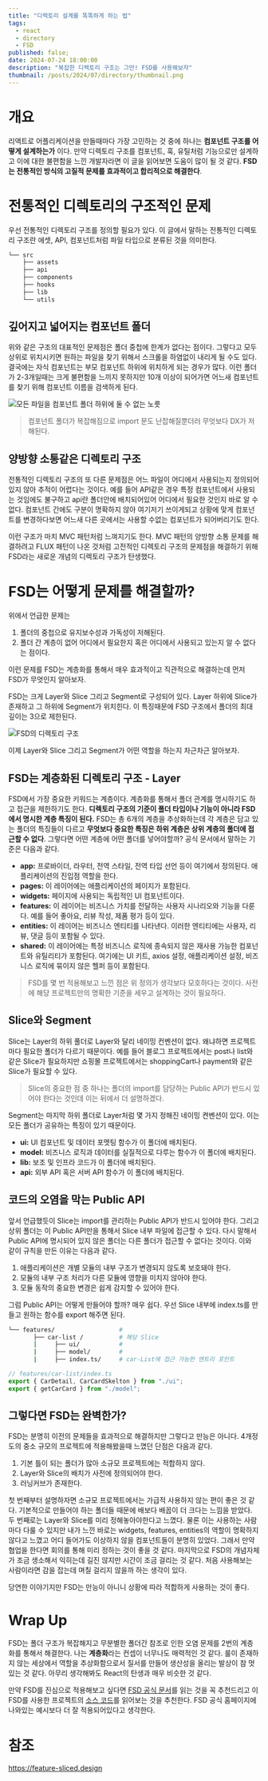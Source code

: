 ```yaml
---
title: "디렉토리 설계를 똑똑하게 하는 법"
tags:
  - react
  - directory
  - FSD
published: false;
date: 2024-07-24 18:00:00
description: "복잡한 디렉토리 구조는 그만! FSD를 사용해보자"
thumbnail: /posts/2024/07/directory/thumbnail.png
---
```


# 개요
리액트로 어플리케이션을 만들때마다 가장 고민하는 것 중에 하나는 **컴포넌트 구조를 어떻게 설계하는가** 이다. 만약 디렉토리 구조를 컴포넌트, 훅, 유틸처럼 기능으로만 설계하고 이에 대한 불편함을 느낀 개발자라면 이 글을 읽어보면 도움이 많이 될 것 같다. **FSD는 전통적인 방식의 고질적 문제를 효과적이고 합리적으로 해결한다**.

# 전통적인 디렉토리의 구조적인 문제
우선 전통적인 디렉토리 구조를 정의할 필요가 있다. 이 글에서 말하는 전통적인 디렉토리 구조란 에셋, API, 컴포넌트처럼 파일 타입으로 분류된 것을 의미한다.

```bash
└── src
    ├── assets
    ├── api
    ├── components
    ├── hooks
    ├── lib
    └── utils
```

## 깊어지고 넓어지는 컴포넌트 폴더
위와 같은 구조의 대표적인 문제점은 폴더 중첩에 한계가 없다는 점이다. 그렇다고 모두 상위로 위치시키면 원하는 파일을 찾기 위해서 스크롤을 하염없이 내리게 될 수도 있다. 결국에는 자식 컴포넌트는 부모 컴포넌트 하위에 위치하게 되는 경우가 많다. 이런 폴더가 2-3개일때는 크게 불편함을 느끼지 못하지만 10개 이상이 되어가면 어느새 컴포넌트를 찾기 위해 컴포넌트 이름을 검색하게 된다.

![모든 파일을 컴포넌트 폴더 하위에 둘 수 없는 노릇](/posts/2024/07/directory/image_1.webp)


> 컴포넌트 폴더가 복잡해짐으로 import 문도 난잡해질뿐더러 무엇보다 DX가 저해된다.

## 양방향 소통같은 디렉토리 구조
전통적인 디렉토리 구조의 또 다른 문제점은 어느 파일이 어디에서 사용되는지 정의되어있지 않아 추적이 어렵다는 것이다. 예를 들어 API같은 경우 특정 컴포넌트에서 사용되는 것임에도 불구하고 api란 폴더안에 배치되어있어 어디에서 필요한 것인지 바로 알 수 없다. 컴포넌트 간에도 구분이 명확하지 않아 여기저기 쓰이게되고 상황에 맞게 컴포넌트를 변경하다보면 어느새 다른 곳에서는 사용할 수없는 컴포넌트가 되어버리기도 한다.

이런 구조가 마치 MVC 패턴처럼 느껴지기도 한다. MVC 패턴의 양방향 소통 문제를 해결하려고 FLUX 패턴이 나온 것처럼 고전적인 디렉토리 구조의 문제점을 해결하기 위해 FSD라는 새로운 개념의 디렉토리 구조가 탄생했다.

# FSD는 어떻게 문제를 해결할까?
위에서 언급한 문제는
1. 폴더의 중첩으로 유지보수성과 가독성이 저해된다.
2. 폴더 간 계층이 없어 어디에서 필요한지 혹은 어디에서 사용되고 있는지 알 수 없다는 점이다.

이런 문제를 FSD는 계층화를 통해서 매우 효과적이고 직관적으로 해결하는데 먼저 FSD가 무엇인지 알아보자.

FSD는 크게 Layer와 Slice 그리고 Segment로 구성되어 있다. Layer 하위에 Slice가 존재하고 그 하위에 Segment가 위치힌다. 이 특징때문에 FSD 구조에서 폴더의 최대 깊이는 3으로 제한된다.

![FSD의 디렉토리 구조](/posts/2024/07/directory/image_2.png)

이제 Layer와 Slice 그리고 Segment가 어떤 역할을 하는지 차근차근 알아보자.

## FSD는 계층화된 디렉토리 구조 - Layer
FSD에서 가장 중요한 키워드는 계층이다. 계층화를 통해서 폴더 관계를 명시하기도 하고 접근을 제한하기도 한다. **디렉토리 구조의 기준이 폴더 타입이나 기능이 아니라 FSD에서 명시한 계층 특징이 된다.** FSD는 총 6개의 계층을 추상화하는데 각 계층은 담고 있는 폴더의 특징들이 다르고 **무엇보다 중요한 특징은 하위 계층은 상위 계층의 폴더에 접근할 수 없다**. 그렇다면 어떤 계층에 어떤 폴더를 넣어야할까? 공식 문서에서 말하는 기준은 다음과 같다.

- **app:** 프로바이더, 라우터, 전역 스타일, 전역 타입 선언 등이 여기에서 정의된다. 애플리케이션의 진입점 역할을 한다.
- **pages:** 이 레이어에는 애플리케이션의 페이지가 포함된다.
- **widgets:** 페이지에 사용되는 독립적인 UI 컴포넌트이다.
- **features:** 이 레이어는 비즈니스 가치를 전달하는 사용자 시나리오와 기능을 다룬다. 예를 들어 좋아요, 리뷰 작성, 제품 평가 등이 있다.
- **entities:** 이 레이어는 비즈니스 엔티티를 나타낸다. 이러한 엔티티에는 사용자, 리뷰, 댓글 등이 포함될 수 있다.
- **shared:** 이 레이어에는 특정 비즈니스 로직에 종속되지 않은 재사용 가능한 컴포넌트와 유틸리티가 포함된다. 여기에는 UI 키트, axios 설정, 애플리케이션 설정, 비즈니스 로직에 묶이지 않은 헬퍼 등이 포함된다.

> FSD를 몇 번 적용해보고 느낀 점은 위 정의가 생각보다 모호하다는 것이다. 사전에 해당 프로젝트만의 명확한 기준을 세우고 설계하는 것이 필요하다.

## Slice와 Segment
Slice는 Layer의 하위 풀더로 Layer와 달리 네이밍 컨벤션이 없다. 왜냐하면 프로젝트마다 필요한 폴더가 다르기 때문이다. 예를 들어 블로그 프로젝트에서는 post나 list와 같은 Slice가 필요하지만 쇼핑몰 프로젝트에서는 shoppingCart나 payment와 같은 Slice가 필요할 수 있다.

> Slice의 중요한 점 중 하나는 폴더의 import를 담당하는 Public API가 반드시 있어야 한다는 것인데 이는 뒤에서 더 설명하겠다.

Segment는 마지막 하위 폴더로 Layer처럼 몇 가지 정해진 네이밍 켠벤션이 있다. 이는 모든 폴더가 공유하는 특징이 있기 때문이다.

- **ui:** UI 컴포넌트 및 데이터 포멧팅 함수가 이 폴더에 배치된다.
- **model:** 비즈니스 로직과 데이터를 실질적으로 다루는 함수가 이 폴더에 배치된다.
- **lib:** 보조 및 인프라 코드가 이 폴더에 배치된다.
- **api:** 외부 API 혹은 서버 API 함수가 이 폴더에 배치된다.

## 코드의 오염을 막는 Public API
앞서 언급했듯이 Slice는 import를 관리하는 Public API가 반드시 있어야 한다. 그리고 상위 폴더는 이 Public API만을 통해서 Slice 내부 파일에 접근할 수 있다. 다시 말해서 Public API에 명시되어 있지 않은 폴더는 다른 폴더가 접근할 수 없다는 것이다. 이와 같이 규칙을 만든 이유는 다음과 같다.

1. 애플리케이션은 개별 모듈의 내부 구조가 변경되지 않도록 보호돼야 한다.
2. 모듈의 내부 구조 처리가 다른 모듈에 영향을 미치지 않아야 한다.
3. 모듈 동작의 중요한 변경은 쉽게 감지할 수 있어야 한다.

그럼 Public API는 어떻게 만들어야 할까? 매우 쉽다.
우선 Slice 내부에 index.ts를 만들고 원하는 함수를 export 해주면 된다.

```bash
└── features/                  #
       ├── car-list /          # 해당 Slice
       |     ├── ui/           #
       |     ├── model/        #
       |     ├── index.ts/     # car-List에 접근 가능한 엔트리 포인트
```

```js
// features/car-list/index.ts
export { CarDetail, CarCardSkelton } from "./ui";
export { getCarCard } from "./model";
```

## 그렇다면 FSD는 완벽한가?
FSD는 분명히 이전의 문제들을 효과적으로 해결하지만 그렇다고 만능은 아니다. 4개정도의 중소 규모의 프로젝트에 적용해봤을때 느꼈던 단점은 다음과 같다.
1. 기본 틀이 되는 폴더가 많아 소규모 프로젝트에는 적합하지 않다.
2. Layer와 Slice의 배치가 사전에 정의되어야 한다.
3. 러닝커브가 존재한다.

첫 번째부터 설명하자면 소규모 프로젝트에서는 가급적 사용하지 않는 편이 좋은 것 같다. 기본적으로 만들어야 하는 폴더들 때문에 배보다 배꼽이 더 크다는 느낌을 받았다. 두 번째로는 Layer와 Slice를 미리 정해놓아야한다고 느꼈다. 물론 이는 사용하는 사람마다 다룰 수 있지만 내가 느낀 바로는 widgets, features, entities의 역할이 명확하지 않다고 느꼈고 어디 들어가도 이상하지 않을 컴포넌트들이 분명히 있었다. 그래서 만약 협업을 한다면 회의를 통해 미리 정하는 것이 좋을 것 같다. 마지막으로 FSD의 개념자체가 조금 생소해서 익히는데 길진 않지만 시간이 조금 걸리는 것 같다. 처음 사용해보는 사람이라면 감을 잡는데 며칠 걸리지 않을까 하는 생각이 있다.

당연한 이야기지만 FSD는 만능이 아니니 상황에 따라 적합하게 사용하는 것이 좋다.

# Wrap Up
FSD는 폴더 구조가 복잡해지고 무분별한 폴더간 참조로 인한 오염 문제를 2번의 계층화를 통해서 해결한다. 나는 **계층화**라는 컨셉이 너무나도 매력적인 것 같다. 룰이 존재하지 않는 세상에서 역할을 추상화함으로서 질서를 만들어 생산성을 올리는 발상이 참 멋있는 것 같다. 아무리 생각해봐도 React의 탄생과 매우 비슷한 것 같다.

만약 FSD를 진심으로 적용해보고 싶다면 [FSD 공식 문서](https://feature-sliced.design/)를 읽는 것을 꼭 추천드리고 이 FSD를 사용한 프로젝트의 [소스 코드](https://github.com/yurisldk/realworld-react-fsd)를 읽어보는 것을 추천한다. FSD 공식 홈페이지에 나와있는 예시보다 더 잘 적용되어있다고 생각한다.

# 참조
https://feature-sliced.design